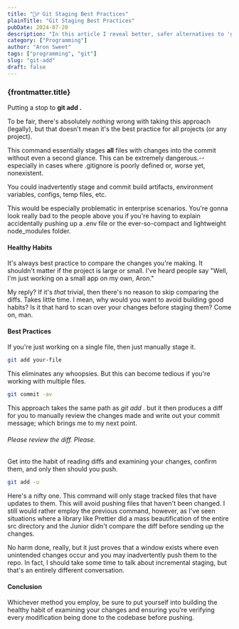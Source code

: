```yaml
---
title: "🏄‍♂️ Git Staging Best Practices"
plainTitle: "Git Staging Best Practices"
pubDate: 2024-07-20
description: "In this article I reveal better, safer alternatives to 'git add .'"
category: ["Programming"]
author: "Aron Sweet"
tags: ["programming", "git"]
slug: "git-add"
draft: false
---
```


### {frontmatter.title}

Putting a stop to <strong>git add .</strong>

To be fair, there's absolutely _nothing_ wrong with taking this approach (legally), but that doesn't mean it's the best practice for all projects (or any project).

This command essentially stages **all** files with changes into the commit without even a second glance. This can be extremely dangerous.--especially in cases where .gitignore is poorly defined or, worse yet, nonexistent.

You could inadvertently stage and commit build artifacts, environment variables, configs, temp files, etc.

This would be especially problematic in enterprise scenarios. You're gonna look really bad to the people above you if you're having to explain accidentally pushing up a .env file or the ever-so-compact and lightweight node_modules folder.

#### Healthy Habits

It's always best practice to compare the changes you're making. It shouldn't matter if the project is large or small. I've heard people say "Well, I'm just working on a small app on my own, Aron."

My reply? If it's _that_ trivial, then there's no reason to skip comparing the diffs. Takes little time. I mean, why would you want to avoid building good habits? Is it that hard to scan over your changes before staging them? Come on, man.

#### Best Practices

If you're just working on a single file, then just manually stage it.

```bash
git add your-file
```

This eliminates any whoopsies. But this can become tedious if you're working with multiple files.

```bash
git commit -av
```

This approach takes the same path as _git add ._ but it then produces a diff for you to manually review the changes made and write out your commit message; which brings me to my next point.

###### Please review the diff. Please.

Get into the habit of reading diffs and examining your changes, confirm them, and only then should you push.

```bash
git add -u
```

Here's a nifty one. This command will only stage tracked files that have updates to them. This will avoid pushing files that haven't been changed. I still would rather employ the previous command, however, as I've seen situations where a library like Prettier did a mass beautification of the entire src directory and the Junior didn't compare the diff before sending up the changes.

No harm done, really, but it just proves that a window exists where even unintended changes occur and you may inadvertently push them to the repo. In fact, I should take some time to talk about incremental staging, but that's an entirely different conversation.

#### Conclusion

Whichever method you employ, be sure to put yourself into building the healthy habit of examining your changes and ensuring you're verifying every modification being done to the codebase before pushing.
